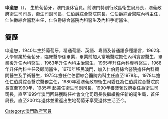 {{Multiple issues|
{{Advert|time=2020-08-12T13:11:00+00:00}}
{{Prose|time=2020-08-12T13:11:00+00:00}}
{{BLP unsourced|time=2020-08-12T13:11:41+00:00}}
}}
{{Infobox_officeholder
| name = 申道恕<br />{{lang|pt|Rogério Artur}}
| image name =
| sex = 男 
| now = [[file:Serviços_de_Saúde_logo.svg|20px]] [[澳門衛生局|衛生局]]局長
| term_start = 1999年12月20日
| term_end =2001年3月31日
| chief-executive = [[何厚鏵|何厚鏵]]
| predecessor = 首任
| successor = [[瞿國英|瞿國英]]
| different name =
| Native place = 
| date of birth = {{birth year and age|1940}}
| date of death =
| place of birth = {{POR}}
| party = 
| place of death = 
| religion = 
| spouse = 
| relatives = 
| educate =
| past =
*仁伯爵綜合醫院內科主任（1975年－1978年）
*仁伯爵綜合醫院醫務主任（1978年－1980年）
*仁伯爵綜合醫院院長（1980年－1990年）
*衛生司副司長（1980年－1990年）
*衛生司司長（1990年-1999年）
| awards =
|nation=|nationality={{POR}}
}}
'''申道恕'''（{{bd|1940年||}}{{lang-pt|'''Rogério Artur'''}}）， 生於葡萄牙，澳門退休官員。前澳門特別行政區衛生局局長，澳葡政府衞生司司長，衞生司副司長，仁伯爵綜合醫院院長，仁伯爵綜合醫院內科主任，仁伯爵綜合醫務主任，仁伯爵綜合醫院內科醫生及內科手術醫生。

==簡歷==
申道恕，1940年生於葡萄牙，精通葡語、英語、粵語及普通語多種語言，1962年大學畢業於葡萄牙，臨床醫學係畢業，畢業前加入當地醫院擔任內科實習醫生，畢業後升任內科醫生，1963年升任內科主治醫生，1965年升任內科專科醫生，1968年升任內科主任及顧問醫生，1970年移民澳門，加入仁伯爵綜合醫院擔任內科顧問醫生及手術醫生，1975年擔任仁伯爵綜合醫院內科主任直至1978年，1978年擔任仁伯爵綜合醫院醫務主任，1980年獲澳葡政府衞生司委任為仁伯爵綜合醫院院長直至1990年，1985年 起兼任衞生司副司長，1990年獲澳葡政府委任為衛生司司長，直至1999年澳門回歸獲時任社會文化司司長後繼續擔任新的衛生局，首任局長，直至2001年退休並重返出生地葡萄牙享受退休生活至今。

[[Category:澳門政府官員|Category:澳門政府官員]]